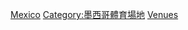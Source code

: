{{Commons cat|Association football venues in Mexico}}

[[Category:各國足球場|Mexico]]
[[Category:墨西哥體育場地|Category:墨西哥體育場地]]
[[Category:墨西哥足球|Venues]]